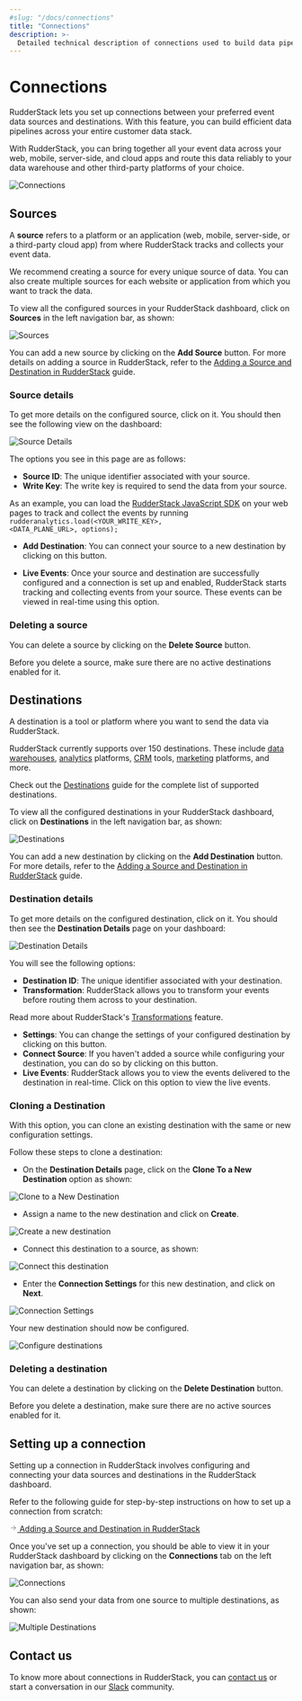 ```yaml
---
#slug: "/docs/connections"
title: "Connections"
description: >-
  Detailed technical description of connections used to build data pipelines in RudderStack.
---
```


# Connections

RudderStack lets you set up connections between your preferred event data sources and destinations. With this feature, you can build efficient data pipelines across your entire customer data stack.

<div class="successBlock">

With RudderStack, you can bring together all your event data across your web, mobile, server-side, and cloud apps and route this data reliably to your data warehouse and other third-party platforms of your choice.
</div>

<img src="../assets/rudderstack-connections.png" alt="Connections" />

## Sources

A **source** refers to a platform or an application \(web, mobile, server-side, or a third-party cloud app\) from where RudderStack tracks and collects your event data.

<div class="successBlock">

We recommend creating a source for every unique source of data. You can also create multiple sources for each website or application from which you want to track the data.
</div>

To view all the configured sources in your RudderStack dashboard, click on **Sources** in the left navigation bar, as shown:

<img src="../assets/3 (20).png" alt="Sources" />

<div class="successBlock">

You can add a new source by clicking on the <strong>Add Source</strong> button. For more details on adding a source in RudderStack, refer to the <a href="https://rudderstack.com/docs/connections/adding-source-and-destination-rudderstack/">Adding a Source and Destination in RudderStack</a> guide.
</div>

### Source details

To get more details on the configured source, click on it. You should then see the following view on the dashboard:

<img src="../assets/4 (20).png" alt="Source Details" />

The options you see in this page are as follows:

- **Source ID**: The unique identifier associated with your source.
- **Write Key**: The write key is required to send the data from your source.

<div class="successBlock">

As an example, you can load the <a href="https://rudderstack.com/docs/stream-sources/rudderstack-sdk-integration-guides/rudderstack-javascript-sdk/">RudderStack JavaScript SDK</a> on your web pages to track and collect the events by running <code class="inline-code">rudderanalytics.load(&lt;YOUR_WRITE_KEY&gt;, &lt;DATA_PLANE_URL&gt;, options);</code>
</div>

- **Add Destination**: You can connect your source to a new destination by clicking on this button.

- **Live Events**: Once your source and destination are successfully configured and a connection is set up and enabled, RudderStack starts tracking and collecting events from your source. These events can be viewed in real-time using this option.

### Deleting a source

You can delete a source by clicking on the **Delete Source** button.

<div class="warningBlock">

Before you delete a source, make sure there are no active destinations enabled for it.
</div>

## Destinations

A destination is a tool or platform where you want to send the data via RudderStack.

<div class="successBlock">

RudderStack currently supports over 150 destinations. These include <a href="https://rudderstack.com/docs/data-warehouse-integrations/">data warehouses</a>, <a href="https://rudderstack.com/docs/destinations/analytics/">analytics</a> platforms, <a href="https://rudderstack.com/docs/destinations/crm/">CRM</a> tools, <a href="https://rudderstack.com/docs/destinations/marketing/">marketing</a> platforms, and more.

Check out the <a href="https://rudderstack.com/docs/destinations/">Destinations</a> guide for the complete list of supported destinations.

</div>

To view all the configured destinations in your RudderStack dashboard, click on **Destinations** in the left navigation bar, as shown:

<img src="../assets/7 (13).png" alt="Destinations" />

<div class="successBlock">

You can add a new destination by clicking on the <strong>Add Destination</strong> button. For more details, refer to the <a href="https://rudderstack.com/docs/connections/adding-source-and-destination-rudderstack/">Adding a Source and Destination in RudderStack</a> guide.
</div>

### Destination details

To get more details on the configured destination, click on it. You should then see the **Destination Details** page on your dashboard:

<img src="../assets/6 (19).png" alt="Destination Details" />

You will see the following options:

- **Destination ID**: The unique identifier associated with your destination.
- **Transformation**: RudderStack allows you to transform your events before routing them across to your destination.

<div class="successBlock">

  Read more about RudderStack's <a href="https://rudderstack.com/docs/transformations/">Transformations</a> feature.
</div>

- **Settings**: You can change the settings of your configured destination by clicking on this button.
- **Connect Source**: If you haven't added a source while configuring your destination, you can do so by clicking on this button.
- **Live Events**: RudderStack allows you to view the events delivered to the destination in real-time. Click on this option to view the live events.

### Cloning a Destination

With this option, you can clone an existing destination with the same or new configuration settings.

Follow these steps to clone a destination:

- On the **Destination Details** page, click on the **Clone To a New Destination** option as shown:

<img src="../assets/clone-1.png" alt="Clone to a New Destination" />

- Assign a name to the new destination and click on **Create**.

<img src="../assets/clone-2.png" alt="Create a new destination" />

- Connect this destination to a source, as shown:

<img src="../assets/clone-3.png" alt="Connect this destination" />

- Enter the **Connection Settings** for this new destination, and click on **Next**.

<img src="../assets/clone-4.png" alt="Connection Settings" />

Your new destination should now be configured.

<img src="../assets/clone-5.png" alt="Configure destinations" />

### Deleting a destination

You can delete a destination by clicking on the **Delete Destination** button.

<div class="warningBlock">

Before you delete a destination, make sure there are no active sources enabled for it.
</div>

## Setting up a connection

Setting up a connection in RudderStack involves configuring and connecting your data sources and destinations in the RudderStack dashboard.

Refer to the following guide for step-by-step instructions on how to set up a connection from scratch:

<a class="pageRef" href="https://rudderstack.com/docs/connections/adding-source-and-destination-rudderstack/">
  <div class="pageRefInner">
    <span class="pageRefArrow">
      <svg
        preserveAspectRatio="xMidYMid meet"
        height="1em"
        width="1em"
        fill="none"
        xmlns="http://www.w3.org/2000/svg"
        viewBox="0 0 24 24"
        strokeWidth="2"
        strokeLinecap="round"
        strokeLinejoin="round"
        stroke="currentColor"
        class="rightRefArrow"
      >
        <g>
          <line x1="5" y1="12" x2="19" y2="12"></line>
          <polyline points="12 5 19 12 12 19"></polyline>
        </g>
      </svg>
    </span>
    <span class="mainRefText">
      Adding a Source and Destination in RudderStack
    </span>
  </div>
</a>

Once you've set up a connection, you should be able to view it in your RudderStack dashboard by clicking on the **Connections** tab on the left navigation bar, as shown:

<img src="../assets/9 (4).png" alt="Connections" />

You can also send your data from one source to multiple destinations, as shown:

<img src="../assets/8 (7).png" alt="Multiple Destinations" />

## Contact us

To know more about connections in RudderStack, you can [contact us](mailto:%20docs@rudderstack.com) or start a conversation in our [Slack](https://rudderstack.com/join-rudderstack-slack-community) community.

